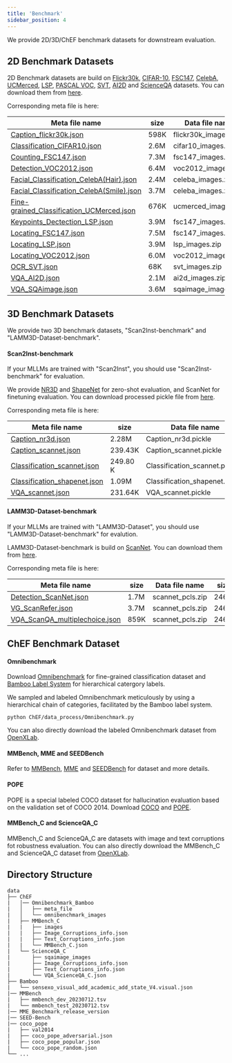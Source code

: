 ```yaml
---
title: 'Benchmark'
sidebar_position: 4
---
```


We provide 2D/3D/ChEF benchmark datasets for downstream evaluation.

## 2D Benchmark Datasets

2D Benchmark datasets are build on [Flickr30k](https://shannon.cs.illinois.edu/DenotationGraph/), [CIFAR-10](https://www.cs.toronto.edu/~kriz/cifar.html), [FSC147](https://github.com/cvlab-stonybrook/LearningToCountEverything), [CelebA](https://mmlab.ie.cuhk.edu.hk/projects/CelebA.html), [UCMerced](http://weegee.vision.ucmerced.edu/datasets/landuse.html), [LSP](https://dbcollection.readthedocs.io/en/latest/datasets/leeds_sports_pose_extended.html), [PASCAL VOC](http://host.robots.ox.ac.uk/pascal/VOC/), [SVT](https://paperswithcode.com/dataset/svt), [AI2D](https://github.com/allenai/dqa-net) and [ScienceQA](https://scienceqa.github.io/) datasets. You can download them from [here](https://opendatalab.com/LAMM/LAMM/tree/main/raw/2D_Benchmark).

Corresponding meta file is here:

|  Meta file name  | size  |  Data file name | size |  
|  ----  | ----  |  ----  | ----  |  
| [Caption_flickr30k.json](https://huggingface.co/datasets/openlamm/LAMM_Dataset/blob/main/2D_Benchmark/meta_file/Caption_flickr30k.json)  | 598K | flickr30k_images.zip | 559M |     
| [Classification_CIFAR10.json](https://huggingface.co/datasets/openlamm/LAMM_Dataset/blob/main/2D_Benchmark/meta_file/Classification_CIFAR10.json)  | 2.6M | cifar10_images.zip  | 8.9M  |  
| [Counting_FSC147.json](https://huggingface.co/datasets/openlamm/LAMM_Dataset/blob/main/2D_Benchmark/meta_file/Counting_FSC147.json) | 7.3M | fsc147_images.zip   |  44M |  
| [Detection_VOC2012.json](https://huggingface.co/datasets/openlamm/LAMM_Dataset/blob/main/2D_Benchmark/meta_file/Detection_VOC2012.json) | 6.4M | voc2012_images.zip  | 196M  |  
| [Facial_Classification_CelebA(Hair).json](https://huggingface.co/datasets/openlamm/LAMM_Dataset/blob/main/2D_Benchmark/meta_file/Facial_Classification_CelebA(Hair).json) | 2.4M | celeba_images.zip  |  566M |  
| [Facial_Classification_CelebA(Smile).json](https://huggingface.co/datasets/openlamm/LAMM_Dataset/blob/main/2D_Benchmark/meta_file/Facial_Classification_CelebA(Smile).json) | 3.7M |  celeba_images.zip  |  566M |  
| [Fine-grained_Classification_UCMerced.json](https://huggingface.co/datasets/openlamm/LAMM_Dataset/blob/main/2D_Benchmark/meta_file/Fine-grained_Classification_UCMerced.json) | 676K | ucmerced_images.zip  | 317M  |  
| [Keypoints_Dectection_LSP.json](https://huggingface.co/datasets/openlamm/LAMM_Dataset/blob/main/2D_Benchmark/meta_file/Keypoints_Detection_LSP.json) | 3.9M |  fsc147_images.zip   |  44M |   
| [Locating_FSC147.json](https://huggingface.co/datasets/openlamm/LAMM_Dataset/blob/main/2D_Benchmark/meta_file/Locating_FSC147.json) | 7.5M | fsc147_images.zip   |  44M |  
| [Locating_LSP.json](https://huggingface.co/datasets/openlamm/LAMM_Dataset/blob/main/2D_Benchmark/meta_file/Locating_LSP.json) | 3.9M | lsp_images.zip  |  9.9M |  
| [Locating_VOC2012.json](https://huggingface.co/datasets/openlamm/LAMM_Dataset/blob/main/2D_Benchmark/meta_file/Locating_VOC2012.json) | 6.0M | voc2012_images.zip  | 196M  |  
| [OCR_SVT.json](https://huggingface.co/datasets/openlamm/LAMM_Dataset/blob/main/2D_Benchmark/meta_file/OCR_SVT.json) | 68K |  svt_images.zip  | 82M  |  
| [VQA_AI2D.json](https://huggingface.co/datasets/openlamm/LAMM_Dataset/blob/main/2D_Benchmark/meta_file/VQA_AI2D.json) | 2.1M | ai2d_images.zip  | 559M  |  
| [VQA_SQAimage.json](https://huggingface.co/datasets/openlamm/LAMM_Dataset/blob/main/2D_Benchmark/meta_file/VQA_SQAimage.json) | 3.6M |  sqaimage_images.zip  | 127M  |

## 3D Benchmark Datasets

We provide two 3D benchmark datasets, "Scan2Inst-benchmark" and "LAMM3D-Dataset-benchmark".

#### Scan2Inst-benchmark

If your MLLMs are trained with "Scan2Inst", you should use "Scan2Inst-benchmark" for evaluation.

We provide [NR3D](https://referit3d.github.io/) and [ShapeNet](https://shapenet.org/) for zero-shot evaluation, and ScanNet for finetuning evaluation. You can download processed pickle file from [here](https://opendatalab.com/LAMM/OctaviusDataset/tree/main/OctaviusDataset_3D/3D_Benchmark/meta_file).

Corresponding meta file is here:

|  Meta file name  | size  |  Data file name  | size  |  
|  ----  | ----  |  ----  | ----  |   
|  [Caption_nr3d.json](https://opendatalab.com/LAMM/OctaviusDataset/blob/main/OctaviusDataset_3D/3D_Benchmark/meta_file/Caption_nr3d.json)  | 2.28M  | Caption_nr3d.pickle  | 25.41M  | 
|  [Caption_scannet.json](https://opendatalab.com/LAMM/OctaviusDataset/blob/main/OctaviusDataset_3D/3D_Benchmark/meta_file/Caption_scannet.json)  | 239.43K  | Caption_scannet.pickle  | 7.29M  | 
|  [Classification_scannet.json](https://opendatalab.com/LAMM/OctaviusDataset/blob/main/OctaviusDataset_3D/3D_Benchmark/meta_file/Classification_scannet.json)  | 249.80 K  | Classification_scannet.pickle  | 7.38M  |
|  [Classification_shapenet.json](https://opendatalab.com/LAMM/OctaviusDataset/blob/main/OctaviusDataset_3D/3D_Benchmark/meta_file/Classification_shapenet.json)  | 1.09M  | Classification_shapenet.pickle  | 21.45M  |
|  [VQA_scannet.json](https://opendatalab.com/LAMM/OctaviusDataset/blob/main/OctaviusDataset_3D/3D_Benchmark/meta_file/VQA_scannet.json)  | 231.64K  | VQA_scannet.pickle  | 4.82M  |

#### LAMM3D-Dataset-benchmark

If your MLLMs are trained with "LAMM3D-Dataset", you should use "LAMM3D-Dataset-benchmark" for evalution.

LAMM3D-Dataset-benchmark is build on [ScanNet](http://www.scan-net.org/). You can download them from [here](https://opendatalab.com/LAMM/LAMM/tree/main/raw/3D_Instruct).

Corresponding meta file is here:

|  Meta file name  | size  |  Data file name  | size  |  
|  ----  | ----  |  ----  | ----  |   
|  [Detection_ScanNet.json](https://huggingface.co/datasets/openlamm/LAMM_Dataset/blob/main/3D_Benchmark/meta_file/Detection_ScanNet.json)  | 1.7M  | scannet_pcls.zip  | 246M  | 
|  [VG_ScanRefer.json](https://huggingface.co/datasets/openlamm/LAMM_Dataset/blob/main/3D_Benchmark/meta_file/VG_ScanRefer.json)  | 3.7M  | scannet_pcls.zip  | 246M  | 
|  [VQA_ScanQA_multiplechoice.json](https://huggingface.co/datasets/openlamm/LAMM_Dataset/blob/main/3D_Benchmark/meta_file/VQA_ScanQA_multiplechoice.json)  | 859K  | scannet_pcls.zip  | 246M  |

## ChEF Benchmark Dataset

#### Omnibenchmark

Download [Omnibenchmark](https://entuedu-my.sharepoint.com/:f:/g/personal/yuanhan002_e_ntu_edu_sg/El2wmbzutJBOlu8Tz9HyDJABMmFtsG_8mq7uGh4Q7F1QSQ?e=NyroDS) for fine-grained classification dataset and [Bamboo Label System](https://github.com/ZhangYuanhan-AI/Bamboo) for hierarchical catergory labels. 

We sampled and labeled Omnibenchmark meticulously by using a hierarchical chain of categories, facilitated by the Bamboo label system. 

```shell
python ChEF/data_process/Omnibenchmark.py
```

You can also directly download the labeled Omnibenchmark dataset from [OpenXLab](https://openxlab.org.cn/datasets/LAMM/ChEF).



#### MMBench, MME and SEEDBench

Refer to [MMBench](https://github.com/open-compass/MMBench), [MME](https://github.com/BradyFU/Awesome-Multimodal-Large-Language-Models) and [SEEDBench](https://github.com/AILab-CVC/SEED-Bench) for dataset and more details.


#### POPE

POPE is a special labeled COCO dataset for hallucination evaluation based on the validation set of COCO 2014. Download [COCO](https://cocodataset.org/#download) and [POPE](https://github.com/RUCAIBox/POPE).

#### MMBench_C and ScienceQA_C

MMBench_C and ScienceQA_C are datasets with image and text corruptions fot robustness evaluation. You can also directly download the MMBench_C and ScienceQA_C dataset from [OpenXLab](https://openxlab.org.cn/datasets/LAMM/ChEF).

## Directory Structure

```text
data
├── ChEF
|   │── Omnibenchmark_Bamboo  
|   │   ├── meta_file 
|   │   └── omnibenchmark_images
|   ├── MMBench_C
|   |   ├── images
|   |   ├── Image_Corruptions_info.json
|   |   ├── Text_Corruptions_info.json
|   |   └── MMBench_C.json
|   └── ScienceQA_C
|       ├── sqaimage_images
|       ├── Image_Corruptions_info.json
|       ├── Text_Corruptions_info.json
|       └── VQA_ScienceQA_C.json
├── Bamboo
|   └── sensexo_visual_add_academic_add_state_V4.visual.json
|── MMBench
|   ├── mmbench_dev_20230712.tsv
|   └── mmbench_test_20230712.tsv
|── MME_Benchmark_release_version
|── SEED-Bench
|── coco_pope
|   ├── val2014
|   ├── coco_pope_adversarial.json
|   ├── coco_pope_popular.json
|   └── coco_pope_random.json
└── ...
```